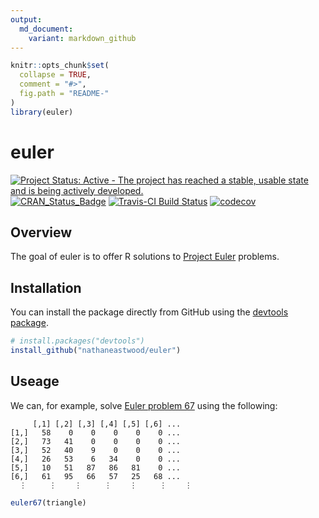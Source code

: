 ```yaml
---
output:
  md_document:
    variant: markdown_github
---
```


<!-- README.md is generated from README.Rmd. Please edit that file -->

```r
knitr::opts_chunk$set(
  collapse = TRUE,
  comment = "#>",
  fig.path = "README-"
)
library(euler)
```

# euler

[![Project Status: Active - The project has reached a stable, usable state and is being actively developed.](http://www.repostatus.org/badges/latest/active.svg)](http://www.repostatus.org/#active)
[![CRAN_Status_Badge](http://www.r-pkg.org/badges/version/euler)](http://cran.r-project.org/package=euler)
[![Travis-CI Build Status](https://travis-ci.org/nathaneastwood/euler.svg?branch=master)](https://travis-ci.org/nathaneastwood/euler)
[![codecov](https://codecov.io/gh/nathaneastwood/euler/branch/master/graph/badge.svg)](https://codecov.io/gh/nathaneastwood/euler)

## Overview

The goal of euler is to offer R solutions to [Project Euler](https://projecteuler.net) problems.

## Installation

You can install the package directly from GitHub using the [devtools package](https://github.com/r-lib/devtools).

```r
# install.packages("devtools")
install_github("nathaneastwood/euler")
```

## Useage

We can, for example, solve [Euler problem 67](https://projecteuler.net/problem=67) using the following:

```
     [,1] [,2] [,3] [,4] [,5] [,6] ...
[1,]   58    0    0    0    0    0 ...
[2,]   73   41    0    0    0    0 ...
[3,]   52   40    9    0    0    0 ...
[4,]   26   53    6   34    0    0 ...
[5,]   10   51   87   86   81    0 ...
[6,]   61   95   66   57   25   68 ...
  ⋮     ⋮    ⋮     ⋮    ⋮     ⋮    ⋮
```

```r
euler67(triangle)
```